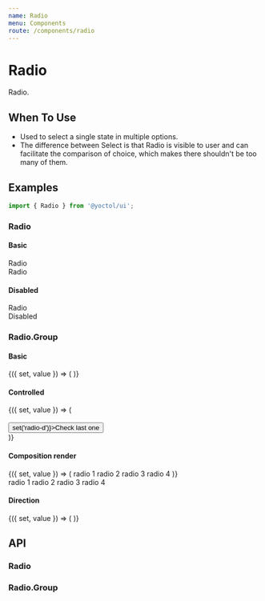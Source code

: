 ```yaml
---
name: Radio
menu: Components
route: /components/radio
---
```





# Radio

Radio.

## When To Use

- Used to select a single state in multiple options.
- The difference between Select is that Radio is visible to user and can facilitate the comparison of choice, which makes there shouldn't be too many of them.

## Examples

```js
import { Radio } from '@yoctol/ui';
```

### Radio

#### Basic

<Playground>
  <Radio>Radio</Radio>
  <br />
  <Radio defaultChecked>Radio</Radio>
</Playground>

#### Disabled

<Playground>
  <Radio checked disabled>
    Radio
  </Radio>
  <br />
  <Radio disabled>Disabled</Radio>
</Playground>

### Radio.Group

#### Basic

<Playground>
  <Value initial="radio-a">
    {({ set, value }) => (
      <Radio.Group
        options={[
          { label: 'Radio A', value: 'radio-a' },
          { label: 'Radio B', value: 'radio-b' },
          { label: 'Radio C', value: 'radio-c', disabled: true },
          { label: 'Radio D', value: 'radio-d' },
        ]}
        value={value}
        onChange={set}
      />
    )}
  </Value>
  <br />
  <Radio.Group
    options={[
      { label: 'Radio A', value: 'radio-a' },
      { label: 'Radio B', value: 'radio-b' },
      { label: 'Radio C', value: 'radio-c', disabled: true },
      { label: 'Radio D', value: 'radio-d' },
    ]}
    defaultValue="radio-b"
    onChange={console.log}
  />
</Playground>

#### Controlled

<Playground>
  <Value initial="radio-a">
    {({ set, value }) => (
      <div>
        <Radio.Group
          options={[
            { label: 'Radio A', value: 'radio-a' },
            { label: 'Radio B', value: 'radio-b' },
            { label: 'Radio C', value: 'radio-c', disabled: true },
            { label: 'Radio D', value: 'radio-d' },
          ]}
          value={value}
          onChange={set}
        />
        <br />
        <Button onClick={() => set('radio-d')}>Check last one</Button>
      </div>
    )}
  </Value>
</Playground>

#### Composition render

<Playground>
  <Value initial="radio_1">
    {({ set, value }) => (
      <Radio.Group value={value} onChange={set}>
        <Box bg="gray300" p="2" m="2">
          <Radio value="radio_1">radio 1</Radio>
        </Box>
        <Box bg="gray300" p="2" m="2">
          <Radio value="radio_2">radio 2</Radio>
        </Box>
        <Box bg="gray300" p="2" m="2">
          <Radio value="radio_3">radio 3</Radio>
        </Box>
        <Box bg="gray300" p="2" m="2">
          <Radio value="radio_4">radio 4</Radio>
        </Box>
      </Radio.Group>
    )}
  </Value>
  <br />
  <Radio.Group defaultValue="radio_1" onChange={console.log}>
    <Box bg="gray300" p="2" m="2">
      <Radio value="radio_1">radio 1</Radio>
    </Box>
    <Box bg="gray300" p="2" m="2">
      <Radio value="radio_2">radio 2</Radio>
    </Box>
    <Box bg="gray300" p="2" m="2">
      <Radio value="radio_3">radio 3</Radio>
    </Box>
    <Box bg="gray300" p="2" m="2">
      <Radio value="radio_4">radio 4</Radio>
    </Box>
  </Radio.Group>
</Playground>

#### Direction

<Playground>
  <Value initial="">
    {({ set, value }) => (
      <Radio.Group
        direction="vertical"
        options={[
          { label: 'radio 1', value: 'radio_1' },
          { label: 'radio 2', value: 'radio_2' },
          { label: 'radio 3', value: 'radio_3' },
          { label: 'radio 4', value: 'radio_4' },
        ]}
        value={value}
        onChange={set}
      />
    )}
  </Value>
</Playground>

## API

### Radio

<PropsTable of={Radio} />

### Radio.Group

<PropsTable of={RadioGroup} />
